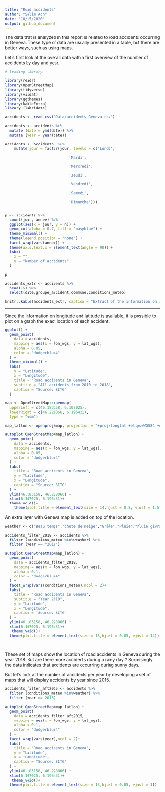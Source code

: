 ```yaml
---
title: "Road accidents"
author: "Selim Ach"
date: "10/15/2020"
output: github_document
---
```


The data that is analyzed in this report is related to road accidents occurring in Geneva. These type of data are usually presented in a table, but there are better ways, such as using maps.

Let's first look at the overall data with a first overview of the number of accidents by day and year.

```r

# loading library

library(readr)
library(OpenStreetMap)
library(tidyverse)
library(visdat)
library(ggthemes)
library(kableExtra)
library (lubridate)

accidents <- read_csv("Data/accidents_Geneva.csv")

accidents <- accidents %>% 
  mutate (date = ymd(date)) %>% 
  mutate (year = year(date))

accidents <- accidents  %>% 
    mutate(jour = factor(jour, levels = c('Lundi', 

                             'Mardi', 

                             'Mercredi', 

                             'Jeudi', 

                             'Vendredi', 

                             'Samedi', 

                             'Dimanche')))


p <- accidents %>%
  count(jour, annee) %>%
  ggplot(aes(x = jour, y = n)) +
  geom_col(alpha = 0.7, fill = "navyblue") +
  theme_minimal() +
  theme(legend.position = "none") +
  facet_wrap(vars(annee)) +
  theme(axis.text.x = element_text(angle = 90)) +
  labs(
    x = "",
    y = "Number of accidents"
  )

p

```


```r

accidents_extr <- accidents %>% 
  head(15) %>% 
  select(date,groupe_accident,commune,conditions_meteo)

knitr::kable(accidents_extr, caption = "Extract of the information on road accidents in Geneva")

```

***

Since the information on longitude and latitude is available, it is possible to plot on a graph the exact location of each accident. 

```r

ggplot() +
  geom_point(
    data = accidents,
    mapping = aes(x = lon_wgs, y = lat_wgs),
    alpha = 0.05,
    color = "dodgerblue4"
  ) +
  theme_minimal() +
  labs(
    y = "Latitude",
    x = "Longitude",
    title = "Road accidents in Geneva",
    subtitle = "All accidents from 2010 to 2018",
    caption = "Source: SITG"
  )

```

```r

map <- OpenStreetMap::openmap(
  upperLeft = c(46.183158, 6.107025),
  lowerRight = c(46.228066, 6.195431),
  type = "osm")

map_latlon <- openproj(map, projection = "+proj=longlat +ellps=WGS84 +datum=WGS84 +no_defs")

autoplot.OpenStreetMap(map_latlon) +
  geom_point(
    data = accidents,
    mapping = aes(x = lon_wgs, y = lat_wgs),
    alpha = 0.05,
    color = "dodgerblue4"
  ) +
  labs(
    title = "Road accidents in Geneva",
    y = "Latitude",
    x = "Longitude",
    caption = "Source: SITG"
  ) +
  ylim(46.183158, 46.228066) +
  xlim(6.107025, 6.195431)+
  theme_void()+
    theme(plot.title = element_text(size = 14,hjust = 0.8, vjust = 1.5))
```

An extra layer with Geneva map is added on top of the location.

```r

weather <- c("Beau temps","chute de neige","Grêle","Pluie","Pluie givrante","Temps couvert")

accidents_filter_2018 <- accidents %>% 
  filter (conditions_meteo %in%weather) %>% 
  filter (year == "2018")

autoplot.OpenStreetMap(map_latlon) +
  geom_point(
    data = accidents_filter_2018,
    mapping = aes(x = lon_wgs, y = lat_wgs),
    alpha = 0.1,
    color = "dodgerblue4"
  ) +
  facet_wrap(vars(conditions_meteo),ncol = 2)+
  labs(
    title = "Road accidents in Geneva",
    subtitle = "Year 2018",
    y = "Latitude",
    x = "Longitude",
    caption = "Source: SITG"
  ) +
  ylim(46.183158, 46.228066) +
  xlim(6.107025, 6.195431)+
   theme_void()+
  theme(plot.title = element_text(size = 13,hjust = 0.05, vjust = 14))
 
  
```

These set of maps show the location of road accidents in Geneva during the year 2018. But are there more accidents during a rainy day ? Surprisingly the data indicates that accidents are occurring during sunny days. 

But let's look at the number of accidents per year by developing a set of maps that will display accidents by year since 2015.

```r

accidents_filter_aft2015 <- accidents %>% 
  filter (conditions_meteo %in%weather) %>% 
  filter (year >= 2015)

autoplot.OpenStreetMap(map_latlon) +
  geom_point(
    data = accidents_filter_aft2015,
    mapping = aes(x = lon_wgs, y = lat_wgs),
    alpha = 0.1,
    color = "dodgerblue4"
  ) +
  facet_wrap(vars(year),ncol = 2)+
  labs(
    title = "Road accidents in Geneva",
    y = "Latitude",
    x = "Longitude",
    caption = "Source: SITG"
  ) +
  ylim(46.183158, 46.228066) +
  xlim(6.107025, 6.195431)+
   theme_void()+
  theme(plot.title = element_text(size = 13,hjust = 0.05, vjust = 1))

```

